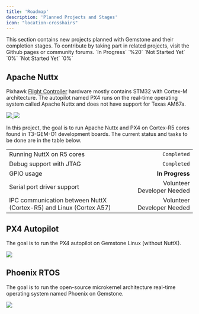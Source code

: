 ```yaml
---
title: 'Roadmap'
description: 'Planned Projects and Stages'
icon: "location-crosshairs"
---
```


<Tip>
This section contains new projects planned with Gemstone and their completion stages.
To contribute by taking part in related projects, visit the Github pages or community forums.
</Tip>

<Card horizontal title="Apache Nuttx" icon="spinner" href="./roadmap#apache-nuttx">
`In Progress` `%20`
</Card>
<Card horizontal title="PX4 Autopilot" icon="clock" href="./roadmap#px4-autopilot">
`Not Started Yet` `0%`
</Card>
<Card horizontal title="Phoenix RTOS" icon="clock" href="./roadmap#phoenix-rtos">
`Not Started Yet` `0%`
</Card>

## Apache Nuttx

Pixhawk
[Flight Controller](https://docs.px4.io/main/en/flight_controller/cubepilot_cube_orangeplus.html)
hardware mostly contains STM32 with Cortex-M architecture. The autopilot named PX4 runs on the real-time operating system called Apache Nuttx and does not have support for Texas AM67a.

<Columns cols={2}>
  <Frame caption="Apache Nuttx RTOS">
  <a href="https://github.com/t3gemstone/NuttX" target="_blank">
    <img src="/images/apache-nuttx.png" noZoom />
  </a>
  </Frame>
  <Frame caption="PX4 Autopilot">
  <a href="https://github.com/t3gemstone/PX4-Autopilot" target="_blank">
    <img src="/images/px4-autopilot.png" noZoom />
  </a>
  </Frame>
</Columns>

In this project, the goal is to run Apache Nuttx and PX4 on Cortex-R5 cores found in T3-GEM-O1 development boards. The current status and tasks to be done are in the table below.

|               |                  |
| :------------ | ---------------: |
| Running NuttX on R5 cores | `Completed` |
| Debug support with JTAG | `Completed` |
| GPIO usage | **In Progress** |  
| Serial port driver support | Volunteer Developer Needed |
| IPC communication between NuttX (Cortex-R5) and Linux (Cortex A57) | Volunteer Developer Needed |

## PX4 Autopilot

The goal is to run the PX4 autopilot on Gemstone Linux (without NuttX).

<Columns cols={1}>
  <Frame caption="PX4 Autopilot">
  <a href="https://github.com/t3gemstone/PX4-Autopilot" target="_blank">
    <img src="/images/px4-autopilot-b.png" noZoom />
  </a>
  </Frame>
</Columns>

## Phoenix RTOS

The goal is to run the open-source microkernel architecture real-time operating system named Phoenix on Gemstone.

<Frame caption="Phoenix RTOS">
  <a href="https://github.com/t3gemstone/phoenix-rtos-project" target="_blank">
    <img src="/images/phoenix-rtos.png" noZoom />
  </a>
</Frame>
